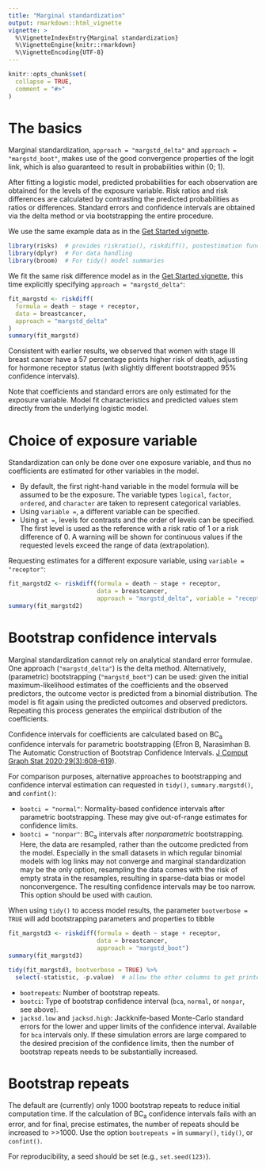 ```yaml
---
title: "Marginal standardization"
output: rmarkdown::html_vignette
vignette: >
  %\VignetteIndexEntry{Marginal standardization}
  %\VignetteEngine{knitr::rmarkdown}
  %\VignetteEncoding{UTF-8}
---
```


```r
knitr::opts_chunk$set(
  collapse = TRUE,
  comment = "#>"
)
```


# The basics

Marginal standardization, `approach = "margstd_delta"` and `approach = "margstd_boot"`, makes use of the good convergence properties of the logit link, which is also guaranteed to result in probabilities within (0; 1). 

After fitting a logistic model, predicted probabilities for each observation are obtained for the levels of the exposure variable. Risk ratios and risk differences are calculated by contrasting the predicted probabilities as ratios or differences. Standard errors and confidence intervals are obtained via the delta method or via bootstrapping the entire procedure. 

We use the same example data as in the [Get Started vignette](risks.html#an-example-cohort-study).

```r
library(risks)  # provides riskratio(), riskdiff(), postestimation functions
library(dplyr)  # For data handling
library(broom)  # For tidy() model summaries
```

We fit the same risk difference model as in the [Get Started vignette](risks.html#adjusted-risk-differences), this time explicitly specifying `approach = "margstd_delta"`:

```r
fit_margstd <- riskdiff(
  formula = death ~ stage + receptor, 
  data = breastcancer, 
  approach = "margstd_delta"
)
summary(fit_margstd)
```

Consistent with earlier results, we observed that women with stage III breast cancer have a 57 percentage points higher risk of death, adjusting for hormone receptor status (with slightly different bootstrapped 95% confidence intervals).

Note that coefficients and standard errors are only estimated for the exposure variable. Model fit characteristics and predicted values stem directly from the underlying logistic model.


# Choice of exposure variable

Standardization can only be done over one exposure variable, and thus no coefficients are estimated for other variables in the model.

* By default, the first right-hand variable in the model formula will be assumed to be the exposure. The variable types `logical`, `factor`, `ordered`, and `character` are taken to represent categorical variables.
* Using `variable =`, a different variable can be specified.
* Using `at =`, levels for contrasts and the order of levels can be specified. The first level is used as the reference with a risk ratio of 1 or a risk difference of 0. A warning will be shown for continuous values if the requested levels exceed the range of data (extrapolation).


Requesting estimates for a different exposure variable, using `variable = "receptor"`:

```r
fit_margstd2 <- riskdiff(formula = death ~ stage + receptor, 
                         data = breastcancer, 
                         approach = "margstd_delta", variable = "receptor")
summary(fit_margstd2)
```


# Bootstrap confidence intervals

Marginal standardization cannot rely on analytical standard error formulae. One approach (`"margstd_delta"`) is the delta method. Alternatively, (parametric) bootstrapping (`"margstd_boot"`) can be used: given the initial maximum-likelihood estimates of the coefficients and the observed predictors, the outcome vector is predicted from a binomial distribution. The model is fit again using the predicted outcomes and observed predictors. Repeating this process generates the empirical distribution of the coefficients. 

Confidence intervals for coefficients are calculated based on BC~a~ confidence intervals for parametric bootstrapping (Efron B, Narasimhan B. The Automatic Construction of Bootstrap Confidence Intervals. [J Comput Graph Stat 2020;29(3):608-619](https://doi.org/10.1080/10618600.2020.1714633)).

For comparison purposes, alternative approaches to bootstrapping and confidence interval estimation can requested in `tidy()`, `summary.margstd()`, and `confint()`:

* `bootci = "normal"`: Normality-based confidence intervals after parametric bootstrapping. These may give out-of-range estimates for confidence limits.
* `bootci = "nonpar"`: BC~a~ intervals after *nonparametric* bootstrapping. Here, the data are resampled, rather than the outcome predicted from the model. Especially in the small datasets in which regular binomial models with log links may not converge and marginal standardization may be the only option, resampling the data comes with the risk of empty strata in the resamples, resulting in sparse-data bias or model nonconvergence. The resulting confidence intervals may be too narrow. This option should be used with caution.

When using `tidy()` to access model results, the parameter `bootverbose = TRUE` will add bootstrapping parameters and properties to tibble

```r
fit_margstd3 <- riskdiff(formula = death ~ stage + receptor, 
                         data = breastcancer, 
                         approach = "margstd_boot")
summary(fit_margstd3)

tidy(fit_margstd3, bootverbose = TRUE) %>%
  select(-statistic, -p.value)  # allow the other columns to get printed instead
```

* `bootrepeats`: Number of bootstrap repeats.
* `bootci`: Type of bootstrap confidence interval (`bca`, `normal`, or `nonpar`, see above).
* `jacksd.low` and `jacksd.high`: Jackknife-based Monte-Carlo standard errors for the lower and upper limits of the confidence interval. Available for `bca` intervals only. If these simulation errors are large compared to the desired precision of the confidence limits, then the number of bootstrap repeats needs to be substantially increased.


# Bootstrap repeats

The default are (currently) only 1000 bootstrap repeats to reduce initial computation time. If the calculation of BC~a~ confidence intervals fails with an error, and for final, precise estimates, the number of repeats should be increased to >>1000. Use the option `bootrepeats =` in `summary()`, `tidy()`, or `confint()`. 

For reproducibility, a seed should be set (e.g., `set.seed(123)`).
